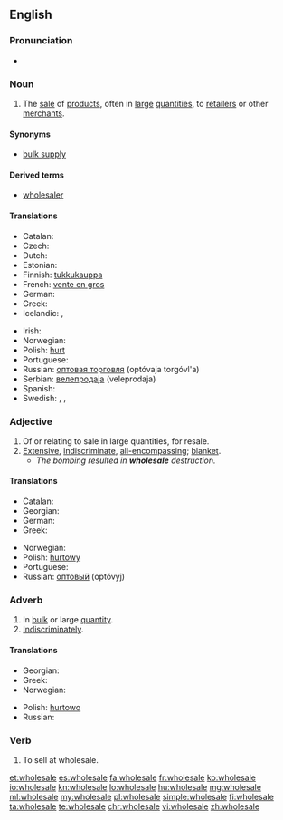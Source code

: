 ==English==
{{wikipedia}}

===Pronunciation===
* {{audio|en-us-wholesale.ogg|Audio (US)}}

===Noun===
{{en-noun}}

# The [[sale]] of [[product]]s, often in [[large]] [[quantities]], to [[retailer]]s or other [[merchant]]s.

====Synonyms====
* [[bulk supply]]

====Derived terms====
*[[wholesaler]]

====Translations====
{{trans-top|sale of products, often in large quantities, to retailers or other merchants}}
* Catalan: {{t+|ca|a l'engròs}}
* Czech: {{t-|cs|velkoobchod|m}}
* Dutch: {{t+|nl|groothandel|m}}
* Estonian: {{t-|et|hulgimüük}}
* Finnish: [[tukkukauppa]]
* French: [[vente en gros]]
* German: {{t-|de|Großhandel|m}}
* Greek: {{t+|el|χονδρική|sc=Grek}}
* Icelandic: {{t+|is|heildsala|f}}, {{t-|is|heildverslun|f}}
{{trans-mid}}
* Irish: {{t-|ga|mórdhíol|m}}
* Norwegian: {{t-|no|engroshandel|m}}
* Polish: [[hurt]] {{g|m}}
* Portuguese: {{t+|pt|atacado|m}}
* Russian: [[оптовая торговля]] (optóvaja torgóvl'a) {{g|f}}
* Serbian: [[велепродаја]] (veleprodaja) {{g|f}}
* Spanish: {{t-|es|venta al por mayor|f}}
* Swedish: {{t-|sv|partihandel|c}}, {{t-|sv|grossistverksamhet|c}}, {{t+|sv|grosshandel|c}}
{{trans-bottom}}

===Adjective===
{{en-adj}}

# Of or relating to sale in large quantities, for resale.
# [[extensive|Extensive]], [[indiscriminate]], [[all-encompassing]]; [[blanket]].
#* ''The bombing resulted in '''wholesale''' destruction.''

====Translations====
{{trans-top|in bulk or large quantity}}
* Catalan: {{t+|ca|a l'engròs}}
* Georgian: {{t-|ka|საბითუმო|sc=Geor}}
* German: {{t-|de|Großhandel|alt=Großhandels-}}
* Greek: {{t+|el|χονδρικός|sc=Grek}}
{{trans-mid}}
* Norwegian: {{t-|no|en gros|p}}
* Polish: [[hurtowy]] {{g|m}}
* Portuguese: {{t+|pt|atacado}}
* Russian: [[оптовый]] (optóvyj)
{{trans-bottom}}

===Adverb===
{{en-adv}}

# In [[bulk]] or large [[quantity]].
# [[indiscriminately|Indiscriminately]].

====Translations====
{{trans-top|in bulk or large quantity}}
* Georgian: {{t-|ka|ბითუმად|sc=Geor}}
* Greek: {{t+|el|χονδρικά|sc=Grek}}
* Norwegian: {{t-|no|en gros|p}}
{{trans-mid}}
* Polish: [[hurtowo]]
* Russian: {{t+|ru|оптом|tr=óptom}}
{{trans-bottom}}

===Verb===
{{en-verb|wholesal|es}}

# To sell at wholesale.
{{rfquote}}

[[et:wholesale]]
[[es:wholesale]]
[[fa:wholesale]]
[[fr:wholesale]]
[[ko:wholesale]]
[[io:wholesale]]
[[kn:wholesale]]
[[lo:wholesale]]
[[hu:wholesale]]
[[mg:wholesale]]
[[ml:wholesale]]
[[my:wholesale]]
[[pl:wholesale]]
[[simple:wholesale]]
[[fi:wholesale]]
[[ta:wholesale]]
[[te:wholesale]]
[[chr:wholesale]]
[[vi:wholesale]]
[[zh:wholesale]]